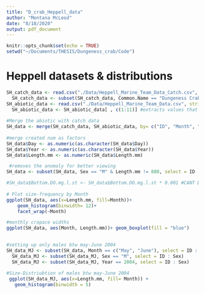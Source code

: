```yaml
---
title: "D_crab_Heppell_data"
author: "Montana McLeod"
date: "8/18/2020"
output: pdf_document
---
```


```r
knitr::opts_chunk$set(echo = TRUE)
setwd("~/Documents/THESIS/Dungeness_crab/Code")
```


# Heppell datasets & distributions 
```r
SH_catch_data <- read.csv("./Data/Heppell_Marine_Team_Data_Catch.csv", stringsAsFactors = FALSE)
  SH_catch_data <- subset(SH_catch_data, Common.Name == "Dungeness Crab", select = ID : Sex)
SH_abiotic_data <- read.csv("./Data/Heppell_Marine_Team_Data.csv", stringsAsFactors = FALSE)
  SH_abiotic_data <- SH_abiotic_data[ , c(1:11)] #extracts values that we need 
 
#Merge the abiotic with catch data  
SH_data <- merge(SH_catch_data, SH_abiotic_data, by= c("ID", "Month", "Day", "Year", "Site"), all= TRUE)
 
#merge created num as factors
SH_data$Day <- as.numeric(as.character(SH_data$Day))  
SH_data$Year <- as.numeric(as.character(SH_data$Year))
SH_data$Length.mm <- as.numeric(SH_data$Length.mm)

 #removes the anomaly for better viewing 
SH_data <- subset(SH_data, Sex == "M" & Length.mm != 880, select = ID : Sex) #only males 

#SH_data$Bottom.DO.mg.l.st <- SH_data$Bottom.DO.mg.l.st * 0.001 #CANT DO BECAUSE DOES NOT ADD UP..
 
# Plot size-frequency by Month
ggplot(SH_data, aes(x=Length.mm, fill=Month))+
    geom_histogram(binwidth= 12)+ 
    facet_wrap(~Month) 

#monthly crapace widths
ggplot(SH_data, aes(Month, Length.mm))+ geom_boxplot(fill = "blue")
 

#setting up only males btw may-June 2004
SH_data_MJ <- subset(SH_data, Month == c("May", "June"), select = ID : Sex) 
  SH_data_MJ <- subset(SH_data_MJ, Sex == "M", select = ID : Sex)
  SH_data_MJ <- subset(SH_data_MJ, Year == 2004, select = ID : Sex) 
 
#Size-Distriubtion of males btw may-June 2004
 ggplot(SH_data_MJ, aes(x=Length.mm, fill= Month)) +
   geom_histogram(binwidth = 5)
```
